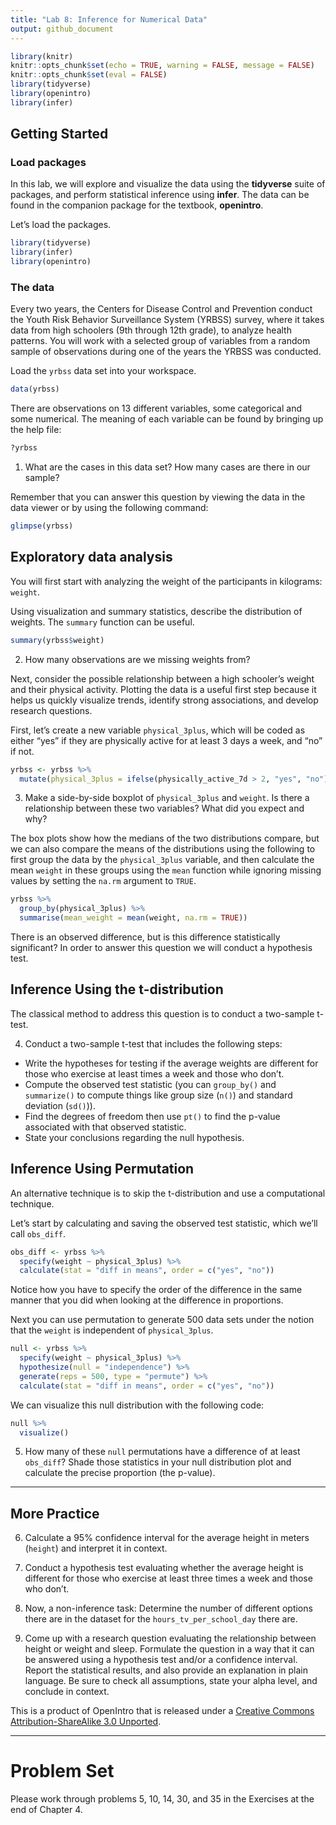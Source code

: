 ```yaml
---
title: "Lab 8: Inference for Numerical Data"
output: github_document
---
```



```r
library(knitr)
knitr::opts_chunk$set(echo = TRUE, warning = FALSE, message = FALSE)
knitr::opts_chunk$set(eval = FALSE)
library(tidyverse)
library(openintro)
library(infer)
```

## Getting Started

### Load packages

In this lab, we will explore and visualize the data using the **tidyverse** suite of 
packages, and perform statistical inference using **infer**. The data can be found
in the companion package for the textbook, **openintro**.

Let's load the packages.

```r
library(tidyverse)
library(infer)
library(openintro)
```

### The data

Every two years, the Centers for Disease Control and Prevention conduct the Youth
Risk Behavior Surveillance System (YRBSS) survey, where it takes data from high 
schoolers (9th through 12th grade), to analyze health patterns. You will work 
with a selected group of variables from a random sample of observations during 
one of the years the YRBSS was conducted.

Load the `yrbss` data set into your workspace.

```r
data(yrbss)
```

There are observations on 13 different variables, some categorical and some 
numerical. The meaning of each variable can be found by bringing up the help file:

```r
?yrbss
```


1.  What are the cases in this data set? How many cases are there in our sample?

Remember that you can answer this question by viewing the data in the data viewer or
by using the following command:

```r
glimpse(yrbss)
```

## Exploratory data analysis

You will first start with analyzing the weight of the participants in kilograms:
`weight`.

Using visualization and summary statistics, describe the distribution of weights.
The `summary` function can be useful.

```r
summary(yrbss$weight)
```

2.  How many observations are we missing weights from?

Next, consider the possible relationship between a high schooler's weight and their
physical activity. Plotting the data is a useful first step because it helps 
us quickly visualize trends, identify strong associations, and develop research
questions.

First, let's create a new variable `physical_3plus`, which will be coded as either
"yes" if they are physically active for at least 3 days a week, and "no" if not.

```r
yrbss <- yrbss %>% 
  mutate(physical_3plus = ifelse(physically_active_7d > 2, "yes", "no"))
```


3.  Make a side-by-side boxplot of `physical_3plus` and `weight`. Is there a 
relationship between these two variables? What did you expect and why?

The box plots show how the medians of the two distributions compare, but we can
also compare the means of the distributions using the following to 
first group the data by the `physical_3plus` variable, and then calculate the mean
`weight` in these groups using the `mean` function while ignoring missing values
by setting the `na.rm` argument to `TRUE`.

```r
yrbss %>%
  group_by(physical_3plus) %>%
  summarise(mean_weight = mean(weight, na.rm = TRUE))
```

There is an observed difference, but is this difference statistically 
significant? In order to answer this question we will conduct a hypothesis test.

## Inference Using the t-distribution

The classical method to address this question is to conduct a two-sample t-test.

4.  Conduct a two-sample t-test that includes the following steps:
  - Write the hypotheses for testing if the average weights are different for those
who exercise at least times a week and those who don't.
  - Compute the observed test statistic (you can `group_by()` and `summarize()` to compute things like group size (`n()`) and standard deviation (`sd()`)).
  - Find the degrees of freedom then use `pt()` to find the p-value associated with that observed statistic.
  - State your conclusions regarding the null hypothesis.


## Inference Using Permutation

An alternative technique is to skip the t-distribution and use a computational technique.

Let's start by calculating and saving the observed test statistic, which we'll call `obs_diff`.

```r
obs_diff <- yrbss %>%
  specify(weight ~ physical_3plus) %>%
  calculate(stat = "diff in means", order = c("yes", "no"))
```

Notice how you have to specify the order of the difference in the same manner that you 
did when looking at the difference in proportions.

Next you can use permutation to generate 500 data sets under the notion that the `weight` is independent of `physical_3plus`.

```r
null <- yrbss %>%
  specify(weight ~ physical_3plus) %>%
  hypothesize(null = "independence") %>%
  generate(reps = 500, type = "permute") %>%
  calculate(stat = "diff in means", order = c("yes", "no"))
```

We can visualize this null distribution with the following code:

```r
null %>%
  visualize()
```

5. How many of these `null` permutations have a difference of at least `obs_diff`? Shade those statistics in your null distribution plot and calculate the precise proportion (the p-value).

* * *

## More Practice

6.  Calculate a 95% confidence interval for the average height in meters (`height`)
and interpret it in context.

7.  Conduct a hypothesis test evaluating whether the average height is different
for those who exercise at least three times a week and those who don't.

8.  Now, a non-inference task: Determine the number of different options there 
are in the dataset for the `hours_tv_per_school_day` there are.

9. Come up with a research question evaluating the relationship between height 
or weight and sleep. Formulate the question in a way that it can be answered using
a hypothesis test and/or a confidence interval. Report the statistical results, 
and also provide an explanation in plain language. Be sure to check all 
assumptions, state your alpha level, and conclude in context.

<div id="license">
This is a product of OpenIntro that is released under a [Creative Commons 
Attribution-ShareAlike 3.0 Unported](http://creativecommons.org/licenses/by-sa/3.0).
</div>

* * *

# Problem Set

Please work through problems 5, 10, 14, 30, and 35 in the Exercises at the end of Chapter 4.